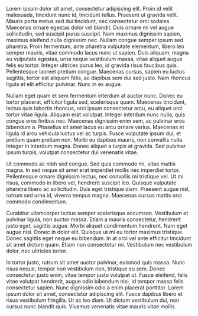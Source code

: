 Lorem ipsum dolor sit amet, consectetur adipiscing elit. Proin id velit malesuada, tincidunt nunc id, tincidunt tellus. Praesent ut gravida velit. Mauris porta metus sed dui tincidunt, nec consectetur orci sodales. Maecenas ornare egestas dolor vel blandit. Duis ornare mi vel augue sollicitudin, sed suscipit purus suscipit. Nam maximus dignissim sapien, maximus eleifend nulla dignissim nec. Nullam congue semper ipsum sed pharetra. Proin fermentum, ante pharetra vulputate elementum, libero leo semper mauris, vitae commodo lacus nunc ut sapien. Duis aliquam, magna eu vulputate egestas, urna neque vestibulum massa, vitae aliquet augue felis eu tortor. Integer ultrices purus leo, id gravida risus faucibus quis. Pellentesque laoreet pretium congue. Maecenas cursus, sapien eu luctus sagittis, tortor est aliquam felis, ac dapibus sem dui sed justo. Nam rhoncus ligula et elit efficitur pulvinar. Nunc in ex augue.

Nullam eget quam et sem fermentum interdum at auctor nunc. Donec eu tortor placerat, efficitur ligula sed, scelerisque quam. Maecenas tincidunt, lectus quis lobortis rhoncus, orci ipsum consectetur arcu, eu aliquet orci tortor vitae ligula. Aliquam erat volutpat. Integer interdum nunc nulla, quis congue eros finibus nec. Maecenas dignissim enim sem, ac pulvinar eros bibendum a. Phasellus sit amet lacus eu arcu ornare varius. Maecenas et ligula id arcu vehicula luctus vel ac turpis. Fusce vulputate ipsum dui, et pretium quam pretium non. Morbi eu dapibus mauris, non convallis nulla. Integer in interdum magna. Donec aliquet a turpis at gravida. Sed pulvinar ipsum turpis, volutpat consectetur dui venenatis vitae.

Ut commodo ac nibh sed congue. Sed quis commodo mi, vitae mattis magna. In sed neque sit amet erat imperdiet mollis nec imperdiet tortor. Pellentesque ornare dignissim lectus, nec convallis mi tristique vel. Ut mi risus, commodo in libero vel, hendrerit suscipit leo. Quisque vulputate pharetra libero ac sollicitudin. Duis eget tristique diam. Praesent augue nisl, rutrum sed urna id, viverra tempus magna. Maecenas cursus mattis orci commodo condimentum.

Curabitur ullamcorper lectus semper scelerisque accumsan. Vestibulum et pulvinar ligula, non auctor massa. Etiam a mauris consectetur, hendrerit justo eget, sagittis augue. Morbi aliquet condimentum hendrerit. Nam eget augue nisi. Donec in dolor elit. Quisque ut mi eu tortor maximus tristique. Donec sagittis eget neque eu bibendum. In at orci vel ante efficitur tincidunt sit amet dictum quam. Etiam non consectetur mi. Vestibulum nec vestibulum dolor, nec ultricies tortor.

In tortor justo, rutrum sit amet auctor pulvinar, euismod quis massa. Nunc risus neque, tempor non vestibulum non, tristique eu sem. Donec consectetur justo enim, vitae tempor justo volutpat ut. Fusce eleifend, felis vitae volutpat hendrerit, augue odio bibendum nisi, id tempor massa felis consectetur sapien. Nunc dignissim odio a enim placerat porttitor. Lorem ipsum dolor sit amet, consectetur adipiscing elit. Fusce dapibus libero et risus vestibulum fringilla. Ut ac leo diam. Ut dictum vestibulum dui, non cursus nunc blandit quis. Vivamus venenatis vitae mauris vitae mollis.